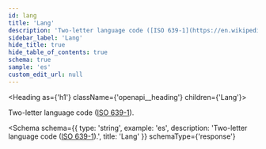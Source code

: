 ```yaml
---
id: lang
title: 'Lang'
description: 'Two-letter language code ([ISO 639-1](https://en.wikipedia.org/wiki/ISO_639-1)).'
sidebar_label: 'Lang'
hide_title: true
hide_table_of_contents: true
schema: true
sample: 'es'
custom_edit_url: null
---
```



<Heading as={'h1'} className={'openapi__heading'} children={'Lang'}></Heading>

Two-letter language code ([ISO 639-1](https://en.wikipedia.org/wiki/ISO_639-1)).

<Schema
  schema={{
    type: 'string',
    example: 'es',
    description: 'Two-letter language code ([ISO 639-1](https://en.wikipedia.org/wiki/ISO_639-1)).',
    title: 'Lang'
  }}
  schemaType={'response'}
></Schema>
